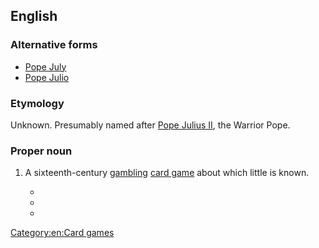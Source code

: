 ==English==

===Alternative forms===
* [[Pope July]]
* [[Pope Julio]]

===Etymology===
Unknown.  Presumably named after [[w:Pope Julius II|Pope Julius II]], the Warrior Pope.

===Proper noun===
{{en-proper noun}}

# {{context|obsolete|lang=en}} A sixteenth-century [[gambling]] [[card game]] about which little is known.
#* {{quote-book|year=1525|author=[[w:John Skelton|John Skelton]]|url=http://books.google.com/books?id=H1g1AAAAMAAJ|title=Speke, Parrot|passage=Of '''Pope Julius''' cardys he ys chefe cardynall.}}
#* {{quote-book|year=1532|date=November 30|title=Privy Purse Expences of King Henry VIII'', 30 Novembre 1532|passage=Item the laste day delived unto the kings grace whiche his grace lost at '''pope July''' game wt my lady marquess and m Weston xvj cor}}
#* {{quote-book|year={{circa2|1596}}|author=Sir John Harington|title=A Treatise on Playe|quoted_in=Nugae antiquae|year_published=1804|passage='''Pope Julio''' (if I fail not in the name, and sure I am that there is a game of the cards after his name) was a great and wary player, a great vertue in a man of his profession}}

[[Category:en:Card games]]